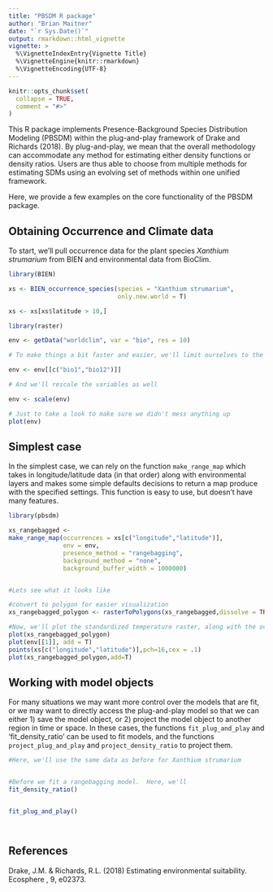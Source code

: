 ```yaml
---
title: "PBSDM R package"
author: "Brian Maitner"
date: "`r Sys.Date()`"
output: rmarkdown::html_vignette
vignette: >
  %\VignetteIndexEntry{Vignette Title}
  %\VignetteEngine{knitr::rmarkdown}
  %\VignetteEncoding{UTF-8}
---
```


```r
knitr::opts_chunk$set(
  collapse = TRUE,
  comment = "#>"
)
```

This R package  implements Presence-Background Species Distribution Modeling (PBSDM) within the plug-and-play framework of Drake and Richards (2018).  By plug-and-play, we mean that the overall methodology can accommodate any method for estimating either density functions or density ratios. Users are thus able to choose from multiple methods for estimating SDMs using an evolving set of methods within one unified framework.

Here, we provide a few examples on the core functionality of the PBSDM package.

## Obtaining Occurrence and Climate data

To start, we'll pull occurrence data for the plant species *Xanthium strumarium* from BIEN and environmental data from BioClim.

```r

library(BIEN)

xs <- BIEN_occurrence_species(species = "Xanthium strumarium",
                              only.new.world = T)

xs <- xs[xs$latitude > 10,]

library(raster)

env <- getData("worldclim", var = "bio", res = 10)

# To make things a bit faster and easier, we'll limit ourselves to the 2 variables (mean temperature and annual precipitation)

env <- env[[c("bio1","bio12")]]

# And we'll rescale the variables as well

env <- scale(env)

# Just to take a look to make sure we didn't mess anything up
plot(env)

```


## Simplest case
In the simplest case, we can rely on the function `make_range_map` which takes in longitude/latitude data (in that order) along with environmental layers and makes some simple defaults decisions to return a map produce with the specified settings. This function is easy to use, but doesn't have many features.

```r

library(pbsdm)

xs_rangebagged <- 
make_range_map(occurrences = xs[c("longitude","latitude")],
               env = env,
               presence_method = "rangebagging",
               background_method = "none",
               background_buffer_width = 1000000)


#Lets see what it looks like

#convert to polygon for easier visualization
xs_rangebagged_polygon <- rasterToPolygons(xs_rangebagged,dissolve = TRUE)

#Now, we'll plot the standardized temperature raster, along with the occurrence records and the range map 
plot(xs_rangebagged_polygon)
plot(env[[1]], add = T)
points(xs[c("longitude","latitude")],pch=16,cex = .1)
plot(xs_rangebagged_polygon,add=T)

```

## Working with model objects

For many situations we may want more control over the models that are fit, or we may want to directly access the plug-and-play model so that we can either 1) save the model object, or 2) project the model object to another region in time or space. In these cases, the functions `fit_plug_and_play` and 'fit_density_ratio' can be used to fit models, and the functions `project_plug_and_play` and `project_density_ratio` to project them.



```r


#Here, we'll use the same data as before for Xanthium strumarium


#Before we fit a rangebagging model.  Here, we'll 
fit_density_ratio()


fit_plug_and_play()




```

## References

Drake, J.M. & Richards, R.L. (2018) Estimating environmental suitability. Ecosphere , 9, e02373.
